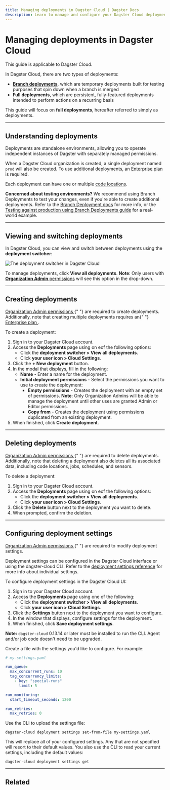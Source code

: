 ```yaml
---
title: Managing deployments in Dagster Cloud | Dagster Docs
description: Learn to manage and configure your Dagster Cloud deployments.
---
```


# Managing deployments in Dagster Cloud

<Note>This guide is applicable to Dagster Cloud.</Note>

In Dagster Cloud, there are two types of deployments:

- [**Branch deployments**](/dagster-cloud/developing-testing/branch-deployments), which are temporary deployments built for testing purposes that spin down when a branch is merged
- **Full deployments**, which are persistent, fully-featured deployments intended to perform actions on a recurring basis

This guide will focus on **full deployments**, hereafter referred to simply as deployments.

---

## Understanding deployments

Deployments are standalone environments, allowing you to operate independent instances of Dagster with separately managed permissions.

When a Dagster Cloud organization is created, a single deployment named `prod` will also be created. To use additional deployments, an [Enterprise plan](https://dagster.io/pricing) is required.

Each deployment can have one or multiple [code locations](/dagster-cloud/developing-testing/code-locations).

**Concerned about testing environments?** We recommend using Branch Deployments to test your changes, even if you're able to create additional deployments. Refer to the [Branch Deployment docs](/dagster-cloud/developing-testing/branch-deployments) for more info, or the [Testing against production using Branch Deployments guide](/guides/dagster/branch_deployments) for a real-world example.

---

## Viewing and switching deployments

In Dagster Cloud, you can view and switch between deployments using the **deployment switcher**:

<Image
alt="The deployment switcher in Dagster Cloud"
src="/images/dagster-cloud/developing-testing/deployments/deployment-switcher.png"
width={660}
height={207}
/>

To manage deployments, click **View all deployments**. **Note**: Only users with [**Organization Admin** permissions](/dagster-cloud/account/managing-users#understanding-user-permissions) will see this option in the drop-down.

---

## Creating deployments

<Note>
  <a href="/dagster-cloud/account/managing-users#understanding-user-permissions">
    Organization Admin permissions
  </a>{" "}
  are required to create deployments. Additionally, note that creating multiple
  deployments requires an{" "}
  <a href="https://dagster.io/pricing" target="new">
    Enterprise plan
  </a>
  .
</Note>

To create a deployment:

1. Sign in to your Dagster Cloud account.
2. Access the **Deployments** page using on eof the following options:
   - Click the **deployment switcher > View all deployments**.
   - Click **your user icon > Cloud Settings**.
3. Click the **+ New deployment** button.
4. In the modal that displays, fill in the following:
   - **Name** - Enter a name for the deployment.
   - **Initial deployment permissions** - Select the permissions you want to use to create the deployment:
     - **Empty permissions** - Creates the deployment with an empty set of permissions. **Note**: Only Organization Admins will be able to manage the deployment until other uses are granted Admin or Editor permissions.
     - **Copy from** - Creates the deployment using permissions duplicated from an existing deployment.
5. When finished, click **Create deployment**.

---

## Deleting deployments

<Note>
  <a href="/dagster-cloud/account/managing-users#understanding-user-permissions">
    Organization Admin permissions
  </a>{" "}
  are required to delete deployments. Additionally, note that deleting a
  deployment also deletes all its associated data, including code locations,
  jobs, schedules, and sensors.
</Note>

To delete a deployment:

1. Sign in to your Dagster Cloud account.
2. Access the **Deployments** page using on eof the following options:
   - Click the **deployment switcher > View all deployments**.
   - Click **your user icon > Cloud Settings**.
3. Click the **Delete** button next to the deployment you want to delete.
4. When prompted, confirm the deletion.

---

## Configuring deployment settings

<Note>
  <a href="/dagster-cloud/account/managing-users#understanding-user-permissions">
    Organization Admin permissions
  </a>{" "}
  are required to modify deployment settings.
</Note>

Deployment settings can be configured in the Dagster Cloud interface or using the dagster-cloud CLI. Refer to the [deployment settings reference](/dagster-cloud/developing-testing/deployment-settings-reference) for more info about individual settings.

<TabGroup>
  <TabItem name="Dagster Cloud">
   To configure deployment settings in the Dagster Cloud UI:

   <ol>
    <li>Sign in to your Dagster Cloud account.</li>
    <li>Access the <strong>Deployments</strong> page using one of the following:
     <ul>
      <li>Click the <strong>deployment switcher > View all deployments</strong>.</li>
      <li>Click <strong>your user icon > Cloud Settings</strong>.</li>
     </ul>
    </li>
    <li>Click the <strong>Settings</strong> button next to the deployment you want to configure.</li>
    <li>In the window that displays, configure settings for the deployment.</li>
    <li>When finished, click <strong>Save deployment settings</strong>.</li>
   </ol>
  </TabItem>
  <TabItem name="dagster-cloud CLI">
<Note>
<strong>Note:</strong> <code>dagster-cloud</code> 0.13.14 or later must be installed to run the CLI. Agent and/or job code doesn't need to be upgraded.
</Note>

Create a file with the settings you'd like to configure. For example:

```yaml
# my-settings.yaml

run_queue:
  max_concurrent_runs: 10
  tag_concurrency_limits:
    - key: "special-runs"
      limit: 5

run_monitoring:
  start_timeout_seconds: 1200

run_retries:
  max_retries: 0
```

Use the CLI to upload the settings file:

```shell
dagster-cloud deployment settings set-from-file my-settings.yaml
```

This will replace all of your configured settings. Any that are not specified will resort to their default values. You also use the CLI to read your current settings, including the default values:

```shell
dagster-cloud deployment settings get
```

  </TabItem>
</TabGroup>

---

## Related

<ArticleList>
  <ArticleListItem
    title="Dagster Cloud deployment settings reference"
    href="/dagster-cloud/developing-testing/deployment-settings-reference"
  ></ArticleListItem>
  <ArticleListItem
    title="Managing code locations in Dagster Cloud"
    href="/dagster-cloud/developing-testing/code-locations"
  ></ArticleListItem>
  <ArticleListItem
    title="Branch Deployments in Dagster Cloud"
    href="/dagster-cloud/developing-testing/branch-deployments"
  ></ArticleListItem>
  <ArticleListItem
    title="Testing against production using Branch Deployments"
    href="/guides/dagster/branch_deployments"
  ></ArticleListItem>
  <ArticleListItem
    title="Using the dagster-cloud CLI"
    href="/dagster-cloud/developing-testing/dagster-cloud-cli"
  ></ArticleListItem>
  <ArticleListItem
    title="Managing users in Dagster Cloud"
    href="/dagster-cloud/account/managing-users"
  ></ArticleListItem>
</ArticleList>
